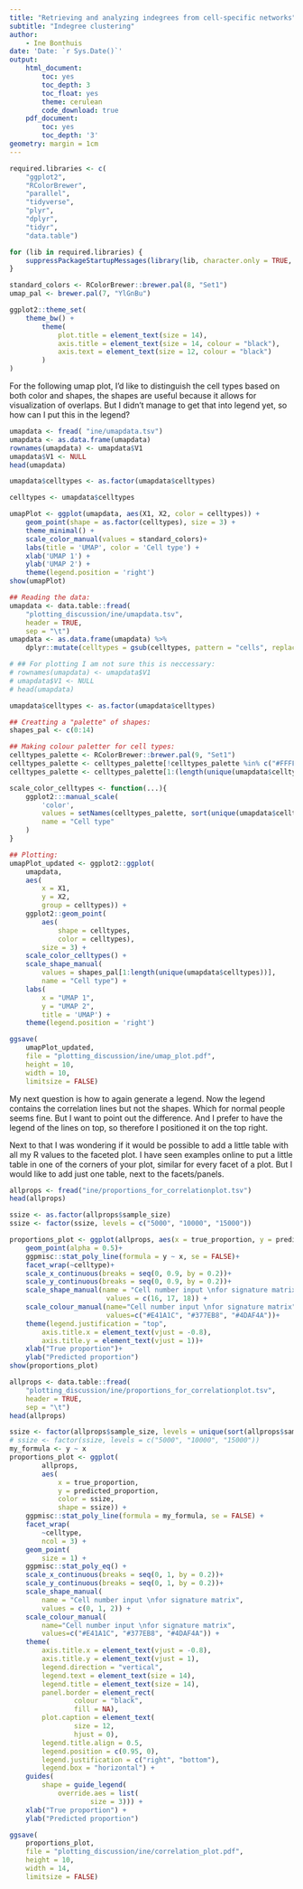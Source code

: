 ```yaml
---
title: "Retrieving and analyzing indegrees from cell-specific networks"
subtitle: "Indegree clustering" 
author:
    - Ine Bonthuis
date: 'Date: `r Sys.Date()`'
output:
    html_document:
        toc: yes
        toc_depth: 3
        toc_float: yes
        theme: cerulean
        code_download: true
    pdf_document:
        toc: yes
        toc_depth: '3'
geometry: margin = 1cm
---
```


```r

required.libraries <- c(
    "ggplot2",
    "RColorBrewer",
    "parallel",
    "tidyverse",
    "plyr",
    "dplyr",
    "tidyr",
    "data.table")

for (lib in required.libraries) {
    suppressPackageStartupMessages(library(lib, character.only = TRUE, quietly = T))
}

```

```r

standard_colors <- RColorBrewer::brewer.pal(8, "Set1")
umap_pal <- brewer.pal(7, "YlGnBu")

ggplot2::theme_set(
    theme_bw() +
        theme(
            plot.title = element_text(size = 14),
            axis.title = element_text(size = 14, colour = "black"),
            axis.text = element_text(size = 12, colour = "black")
        )
)

```


For the following umap plot, I'd like to distinguish the cell types based on both color and shapes, the shapes are useful because it allows for visualization of overlaps. But I didn't manage to get that into legend yet, so how can I put this in the legend?

```r
umapdata <- fread( "ine/umapdata.tsv")
umapdata <- as.data.frame(umapdata)
rownames(umapdata) <- umapdata$V1 
umapdata$V1 <- NULL
head(umapdata)

umapdata$celltypes <- as.factor(umapdata$celltypes)

celltypes <- umapdata$celltypes

umapPlot <- ggplot(umapdata, aes(X1, X2, color = celltypes)) +
    geom_point(shape = as.factor(celltypes), size = 3) +
    theme_minimal() +
    scale_color_manual(values = standard_colors)+
    labs(title = 'UMAP', color = 'Cell type') + 
    xlab('UMAP 1') +
    ylab('UMAP 2') +
    theme(legend.position = 'right') 
show(umapPlot)
```

```r

## Reading the data:
umapdata <- data.table::fread(
    "plotting_discussion/ine/umapdata.tsv",
    header = TRUE,
    sep = "\t")
umapdata <- as.data.frame(umapdata) %>%
    dplyr::mutate(celltypes = gsub(celltypes, pattern = "cells", replacement = " cells"))

# ## For plotting I am not sure this is neccessary:
# rownames(umapdata) <- umapdata$V1 
# umapdata$V1 <- NULL
# head(umapdata)

umapdata$celltypes <- as.factor(umapdata$celltypes)

## Creatting a "palette" of shapes:
shapes_pal <- c(0:14)

## Making colour paletter for cell types:
celltypes_palette <- RColorBrewer::brewer.pal(9, "Set1")
celltypes_palette <- celltypes_palette[!celltypes_palette %in% c("#FFFF33")]
celltypes_palette <- celltypes_palette[1:(length(unique(umapdata$celltypes)))]

scale_color_celltypes <- function(...){
    ggplot2:::manual_scale(
        'color',
        values = setNames(celltypes_palette, sort(unique(umapdata$celltypes))),
        name = "Cell type"
    )
}

## Plotting:
umapPlot_updated <- ggplot2::ggplot(
    umapdata,
    aes(
        x = X1,
        y = X2, 
        group = celltypes)) +
    ggplot2::geom_point(
        aes(
            shape = celltypes,
            color = celltypes),
        size = 3) +
    scale_color_celltypes() +
    scale_shape_manual(
        values = shapes_pal[1:length(unique(umapdata$celltypes))],
        name = "Cell type") +
    labs(
        x = "UMAP 1",
        y = "UMAP 2",
        title = 'UMAP') + 
    theme(legend.position = 'right') 

ggsave(
    umapPlot_updated,
    file = "plotting_discussion/ine/umap_plot.pdf",
    height = 10,
    width = 10,
    limitsize = FALSE)
```


My next question is how to again generate a legend. Now the legend contains the correlation lines but not the shapes. Which for normal people seems fine. But I want to point out the difference. And I prefer to have the legend of the lines on top, so therefore I positioned it on the top right. 

Next to that I was wondering if it would be possible to add a little table with all my R values to the faceted plot. I have seen examples online to put a little table in one of the corners of your plot, similar for every facet of a plot. But I would like to add just one table, next to the facets/panels.

```r
allprops <- fread("ine/proportions_for_correlationplot.tsv")
head(allprops)

ssize <- as.factor(allprops$sample_size)
ssize <- factor(ssize, levels = c("5000", "10000", "15000"))

proportions_plot <- ggplot(allprops, aes(x = true_proportion, y = predicted_proportion, col = ssize, shape = ssize)) + 
    geom_point(alpha = 0.5)+
    ggpmisc::stat_poly_line(formula = y ~ x, se = FALSE)+ 
    facet_wrap(~celltype)+
    scale_x_continuous(breaks = seq(0, 0.9, by = 0.2))+
    scale_y_continuous(breaks = seq(0, 0.9, by = 0.2))+
    scale_shape_manual(name = "Cell number input \nfor signature matrix",
                        values = c(16, 17, 18)) + 
    scale_colour_manual(name="Cell number input \nfor signature matrix",
                        values=c("#E41A1C", "#377EB8", "#4DAF4A"))+
    theme(legend.justification = "top", 
        axis.title.x = element_text(vjust = -0.8), 
        axis.title.y = element_text(vjust = 1))+
    xlab("True proportion")+
    ylab("Predicted proportion")
show(proportions_plot)
```



```r
allprops <- data.table::fread(
    "plotting_discussion/ine/proportions_for_correlationplot.tsv",
    header = TRUE,
    sep = "\t")
head(allprops)

ssize <- factor(allprops$sample_size, levels = unique(sort(allprops$sample_size)))
# ssize <- factor(ssize, levels = c("5000", "10000", "15000"))
my_formula <- y ~ x
proportions_plot <- ggplot(
        allprops, 
        aes(
            x = true_proportion, 
            y = predicted_proportion,
            color = ssize, 
            shape = ssize)) + 
    ggpmisc::stat_poly_line(formula = my_formula, se = FALSE) + 
    facet_wrap(
        ~celltype,
        ncol = 3) +
    geom_point(
        size = 1) +
    ggpmisc::stat_poly_eq() +
    scale_x_continuous(breaks = seq(0, 1, by = 0.2))+
    scale_y_continuous(breaks = seq(0, 1, by = 0.2))+
    scale_shape_manual(
        name = "Cell number input \nfor signature matrix",
        values = c(0, 1, 2)) + 
    scale_colour_manual(
        name="Cell number input \nfor signature matrix",
        values=c("#E41A1C", "#377EB8", "#4DAF4A")) +
    theme(
        axis.title.x = element_text(vjust = -0.8), 
        axis.title.y = element_text(vjust = 1),
        legend.direction = "vertical",
        legend.text = element_text(size = 14),
        legend.title = element_text(size = 14),
        panel.border = element_rect(
                colour = "black", 
                fill = NA),
        plot.caption = element_text(
                size = 12,
                hjust = 0),
        legend.title.align = 0.5,
        legend.position = c(0.95, 0),
        legend.justification = c("right", "bottom"),
        legend.box = "horizontal") +
    guides(
        shape = guide_legend(
            override.aes = list(
                    size = 3))) +
    xlab("True proportion") +
    ylab("Predicted proportion")

ggsave(
    proportions_plot,
    file = "plotting_discussion/ine/correlation_plot.pdf",
    height = 10,
    width = 14,
    limitsize = FALSE)

```





